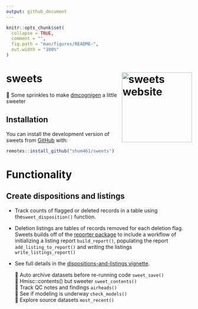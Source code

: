 ```yaml
---
output: github_document
---
```


<!-- README.md is generated from README.Rmd. Please edit that file -->

```r
knitr::opts_chunk$set(
  collapse = TRUE,
  comment = "",
  fig.path = "man/figures/README-",
  out.width = "100%"
) 
```

# sweets <a href="https://github.com/shum461/sweets"><img src="man/figures/logo.png" alt="sweets website" align="right" height="190"/></a>

<!-- badges: start -->

<!-- badges: end -->

🧁 Some sprinkles to make [dmcognigen](https://github.com/simulations-plus/dmcognigen "dmcognigen GitHub") a little sweeter

## Installation

You can install the development version of sweets from [GitHub](https://github.com/) with:

```r
remotes::install_github("shum461/sweets")
```

# Functionality

## Create dispositions and listings

-   Track counts of flagged or deleted records in a table using the`sweet_disposition()` function.

-   Deletion listings are tables of records removed for each deletion flag. Sweets builds off of the [reporter package](https://reporter.r-sassy.org/index.html) to include a workflow of initializing a listing report `build_report()`, populating the report `add_listing_to_report()` and writing the listings `write_listings_report()`

-   See full details in the [dispositions-and-listings vignette](https://shum461.github.io/sweets/articles/dispositions-and-listings.html).

    🍬 Auto archive datasets before re-running code `sweet_save()` \
    🍬 Hmisc::contents() but sweeter `sweet_contents()` \
    🍬 Track QC notes and findings `airheads()` \
    🍬 See if modeling is underway `check_models()` \
    🍬 Explore source datasets `most_recent()`
